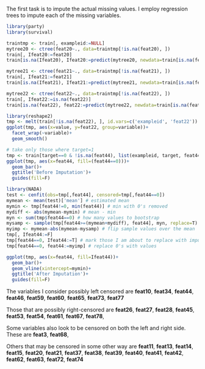 The first task is to impute the actual missing values. I employ regression trees to impute each of the missing variables.

```r
library(party)
library(survival)

traintmp <- train[, exampleid:=NULL]
mytree20 <- ctree(feat20~., data=traintmp[!is.na(feat20), ])
train[, Ifeat20:=feat20]
train[is.na(Ifeat20), Ifeat20:=predict(mytree20, newdata=train[is.na(feat20),])]

mytree21 <- ctree(feat21~., data=traintmp[!is.na(feat21), ])
train[, Ifeat21:=feat21]
train[is.na(Ifeat21), Ifeat21:=predict(mytree21, newdata=train[is.na(feat21),])]

mytree22 <- ctree(feat22~., data=traintmp[!is.na(feat22), ])
train[, Ifeat22:=is.na(feat22)]
train[is.na(feat22), feat22:=predict(mytree22, newdata=train[is.na(feat22),])]

library(reshape2)
tmp <- melt(train[!is.na(feat22), ], id.vars=c('exampleid', 'feat22'))
ggplot(tmp, aes(x=value, y=feat22, group=variable))+
  facet_wrap(~variable)+
  geom_smooth()
```


```r
# take only those where target=1
tmp <- train[target==0 & !is.na(feat44), list(exampleid, target, feat44)]
ggplot(tmp, aes(x=feat44, fill=(feat44==0)))+
  geom_bar()+
  ggtitle('Before Imputation')+
  guides(fill=F)

library(NADA)
test <- cenfit(obs=tmp[,feat44], censored=tmp[,feat44==0])
mymean <- mean(test)['mean'] # estimated mean
mymin <- tmp[feat44!=0, min(feat44)] # min with 0's removed
mydiff <- abs(mymean-mymin) # mean - min
myn <- sum(tmp$feat44==0) # how many values to bootstrap
mysamp <- sample(tmp[feat44>=(mymean+mydiff), feat44], myn, replace=T) # sample the right side of my distribution
myimp <- mymean-abs(mymean-mysamp) # flip sample values over the mean
tmp[, Ifeat44:=F]
tmp[feat44==0, Ifeat44:=T] # mark those I am about to replace with imputed values
tmp[feat44==0, feat44:=myimp] # replace 0's with values

ggplot(tmp, aes(x=feat44, fill=Ifeat44))+
  geom_bar()+
  geom_vline(xintercept=mymin)+
  ggtitle('After Imputation')+
  guides(fill=F)
```



The variables I consider possibly left censored are **feat10**, **feat34**, **feat44**, **feat46**, **feat59**, **feat60**, **feat65**, **feat73**, **feat77**

Those that are possibly right-censored are **feat26**, **feat27**, **feat28**, **feat45**, **feat53**, **feat54**, **feat61**, **feat67**, **feat78**, 

Some variables also look to be censored on both the left and right side. These are **feat3**, **feat68**, 

Others that may be censored in some other way are **feat11**, **feat13**, **feat14**, **feat15**, **feat20**, **feat21**, **feat37**, **feat38**, **feat39**, **feat40**, **feat41**, **feat42**, **feat62**, **feat63**, **feat72**, **feat74**
